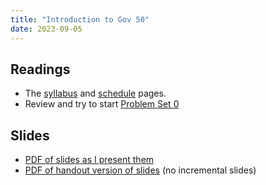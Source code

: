 ```yaml
---
title: "Introduction to Gov 50"
date: 2023-09-05
---
```



## Readings 

- The [syllabus](/syllabus.qmd) and [schedule](/schedule.qmd) pages. 
- Review and try to start [Problem Set 0](/assignments/00-problem-set.html)


## Slides

- [PDF of slides as I present them](/slides/01_intro.pdf)
- [PDF of handout version of slides](/slides/01_intro_handout.pdf) (no incremental slides)
 
